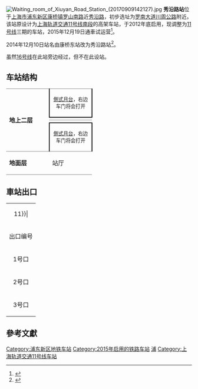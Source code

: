 {{noteTA
|G1=Railway}}
{{Infobox station
|name = 秀沿路
|eng_name = Xiuyan Road
|symbol_right =
|linecolour = {{上海地铁颜色|11|yes}}
|image = Xiuyan Road Station.jpg
|caption = 秀沿路站站台
|other_name = 
|country = {{PRC}}
|borough = [[上海市|上海市]][[浦东新区|浦东新区]][[康桥镇_(上海市)|康桥镇]]
|address = [[罗山南路|罗山南路]]与[[秀沿路|秀沿路]]交叉口
|coordinates = {{coord|31.14031|N|121.59412|E|type:railwaystation}}
|elevation = 
|owned = [[上海申通地铁集团|上海申通地铁集团]]
|operator = [[上海地铁|上海地铁]]
|lines = {{上海地铁线路名|11|SL}}
|distance = 
|platform = 2個[[側式月台|側式月台]]
|tracks = 2条
|bus_routes = 
|bus_stands = 
|connections = 
|structure = 地上车站
|hall = 地上站厅
|depth = 
|levels = 
|interchange = 
|exits = 3个
|architect = 
|architectural_style = 
|colour = 
|type = 
|status = 运营中
|code = 
|classification = 
|website = 
|built = 
|opened = {{Start date|2015|12|19|df=y}}
|closed = 
|former = 
|pass_year = 
|passengers = 
|pass_system = 
|pass_rank = 
|mpassengers = 
|trains = 
|station_hours = 
|hours = 
|first = 往{{上海地铁起讫站|11|L|嘉定北}}：6:05<br/>往{{上海地铁起讫站|11|R}}：5:59
|last = 往{{上海地铁起讫站|11|L|嘉定北}}：22:37<br/>往{{上海地铁起讫站|11|L|花桥}}：22:07<br/>往{{上海地铁起讫站|11|R}}：23:33<br/>往{{站|安亭||地铁}}：22:32
|adjacent = {{Adjacent stations|system=上海地铁|line=11|left=罗山路|right=康新公路}}
|route_map = {{Routemap|inline=yes|map=
uSTRf\uSTRg~~ ~~往{{站|罗山路}}
uSTR+BSr\uSTR+BSl
uSTR+BSr\uSTR+BSl
uSTRf\uSTRg~~ ~~往{{站|康新公路}}
}}
}}
[[File:Waiting_room_of_Xiuyan_Road_Station_(20170909142127).jpg|thumb]]
'''秀沿路站'''位于[[上海市|上海市]][[浦东新区|浦东新区]][[康桥镇_(上海市)|康桥镇]][[罗山南路|罗山南路]]近[[秀沿路|秀沿路]]，初步选址为[[罗南大道|罗南大道]][[川周公路|川周公路]]附近。该站原设计为[[上海轨道交通16号线|上海轨道交通11号线南段]]的高架车站，于2012年底启用，现调整为[[上海轨道交通11号线|11号线]]三期的车站，2015年12月19日通車试运营<ref name="2015区段">{{Cite news|url = http://www.shmetro.com/node49/201512/con114518.htm|title = 12月19日起  11、12、13号线新延伸段建成试运营|last = |first = |date = |work = 上海地铁运管中心|accessdate = 2015年12月19日|publication-date = 2015年12月19日|archive-date = 2018年4月19日|archive-url = https://web.archive.org/web/20180419233405/http://www.shmetro.com/node49/201512/con114518.htm|dead-url = no}}</ref>。

2014年12月10日站名由康桥东站改为秀沿路站<ref>{{Cite web |url=http://news.hexun.com/2014-12-10/171287623.html |title=11号线迪士尼段三车站命名确定 更简洁 |access-date=2014-12-10 |archive-url=https://web.archive.org/web/20151222170729/http://news.hexun.com/2014-12-10/171287623.html |archive-date=2015-12-22 |dead-url=yes }}</ref>。

虽然[[上海轨道交通16号线|16号线]]在此站旁边经过，但不在此设站。

== 车站结构 ==
{|cellspacing=0 cellpadding=3
|style="border-top:solid 1px gray;border-bottom:solid 1px gray;" rowspan=4 width=100|'''地上二层'''
|style="border-top:solid 1px gray;border-right:solid 2px black;border-left:solid 2px black;border-bottom:solid 2px black;" colspan=2|<center><small>[[側式月台|側式月台]]，右边车门将会打开</small></center>
|-
|style="border-bottom:solid 1px gray;" width=100|{{arrow|L}}
|style="border-bottom:solid 1px gray;" width=350|{{上海地铁线路名|11}}往{{站|嘉定北}}/{{站|花桥||地铁}}<small>（{{站|罗山路}}）</small>
|-
|
|{{split text|{{上海地铁线路名|11}}往{{站|迪士尼||上海市}}<small>（{{站|康新公路}}）</small>|{{arrow|R}}}}
|-
|style="border-top:solid 2px black;border-right:solid 2px black;border-left:solid 2px black;border-bottom:solid 1px gray;" colspan=2|<center><small>[[側式月台|側式月台]]，右边车门将会打开</small></center>
|-
|style="border-bottom:solid 1px gray;"|'''地面层'''
|style="border-bottom:solid 1px gray;"|站厅
|style="border-bottom:solid 1px gray;"|1-3出入口、票务服务、自动售票机、人工服务台
|}

== 車站出口 ==
{| class="wikitable"
|colspan=4 align="center" bgcolor={{上海地铁颜色|11}}|
|-
! 出口编号 !! 建议前往目的地 !! 照片
|-
| 1号口 || ||
|-
| 2号口 || ||
|-
| 3号口 || ||
|}

==參考文獻==
<div class="references-small">
<references />
</div>

{{commonscat|Xiuyan Road Station}}
{{上海轨道交通11号线车站}}

[[Category:浦东新区地铁车站|Category:浦东新区地铁车站]]
[[Category:2015年启用的铁路车站|Category:2015年启用的铁路车站]]
[[Category:以街道命名的上海軌道交通車站|浦]]
[[Category:上海轨道交通11号线车站|Category:上海轨道交通11号线车站]]